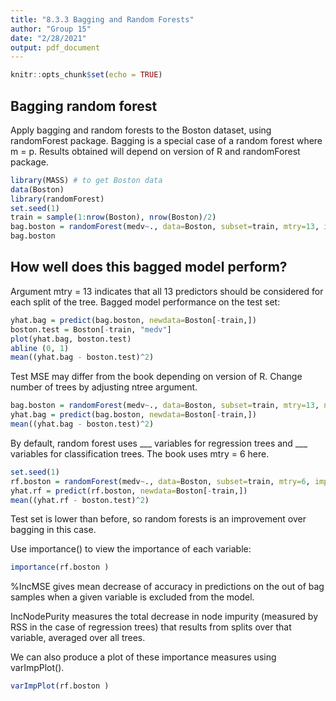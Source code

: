 ---
title: "8.3.3 Bagging and Random Forests"
author: "Group 15"
date: "2/28/2021"
output: pdf_document
---

```{r setup, include=FALSE}
knitr::opts_chunk$set(echo = TRUE) 
```

## Bagging random forest

Apply bagging and random forests to the Boston dataset, using randomForest package.
Bagging is a special case of a random forest where m = p.
Results obtained will depend on version of R and randomForest package.

```{r bagging and random forests}
library(MASS) # to get Boston data
data(Boston)
library(randomForest)
set.seed(1)
train = sample(1:nrow(Boston), nrow(Boston)/2)
bag.boston = randomForest(medv~., data=Boston, subset=train, mtry=13, importance=TRUE)
bag.boston
```

## How well does this bagged model perform?

Argument mtry = 13 indicates that all 13 predictors should be considered for each split of the tree.
Bagged model performance on the test set:

```{r model on test set}
yhat.bag = predict(bag.boston, newdata=Boston[-train,])
boston.test = Boston[-train, "medv"]
plot(yhat.bag, boston.test)
abline (0, 1)
mean((yhat.bag - boston.test)^2)
```

Test MSE may differ from the book depending on version of R. 
Change number of trees by adjusting ntree argument.
```{r}
bag.boston = randomForest(medv~., data=Boston, subset=train, mtry=13, ntree=25)
yhat.bag = predict(bag.boston, newdata=Boston[-train,])
mean((yhat.bag - boston.test)^2)
```
By default, random forest uses ___ variables for regression trees and ___ variables for classification trees.
The book uses mtry = 6 here.

```{r}
set.seed(1)
rf.boston = randomForest(medv~., data=Boston, subset=train, mtry=6, importance=TRUE)
yhat.rf = predict(rf.boston, newdata=Boston[-train,])
mean((yhat.rf - boston.test)^2)
```
Test set is lower than before, so random forests is an improvement over bagging in this case.

Use importance() to view the importance of each variable:

```{r}
importance(rf.boston )
```
%IncMSE gives mean decrease of accuracy in predictions on the out of bag samples
when a given variable is excluded from the model.

IncNodePurity measures the total decrease in node impurity (measured by RSS in the case 
of regression trees) that results from splits over that variable, averaged over all trees.

We can also produce a plot of these importance measures using varImpPlot(). 

```{r}
varImpPlot(rf.boston )
```

